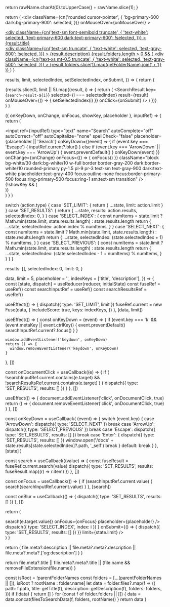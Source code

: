 
  return rawName.charAt(0).toUpperCase() + rawName.slice(1);
}

  return (
    <div
      className={cn('rounded cursor-pointer', {
        'bg-primary-600 dark:bg-primary-900': selected,
      })}
      onMouseOver={onMouseOver}
    >
      <a className="block m-3" href={result.path} onClick={onClick}>
        <div className="flex flex-col gap-0.5">
          <div
            className={cn('text-sm font-semibold truncate', {
              'text-white': selected,
              'text-primary-600 dark:text-primary-600': !selected,
            })}
          >
            {result.title}
          </div>
          <div
            className={cn('text-sm truncate', {
              'text-white': selected,
              'text-gray-800': !selected,
            })}
          >
            {result.description}
          </div>
          {result.folders.length > 0 && (
            <div
              className={cn('text-xs mt-0.5 truncate', {
                'text-white': selected,
                'text-gray-500': !selected,
              })}
            >
              {result.folders.slice(1).map(getFolderName).join(' › ')}
            </div>
          )}
        </div>
      </a>
    </div>
  )
}

  results,
  limit,
  selectedIndex,
  setSelectedIndex,
  onSubmit,
}) => {
  return (
    <div className="flex flex-col p-3 bg-white dark:bg-gray-800 rounded-primary border border-gray-200 dark:border-white/10 antialiased">
      {results.slice(0, limit || 5).map((result, i) => {
        return (
          <SearchResult
            key={`search-result-${i}`}
            selected={i === selectedIndex}
            result={result}
            onMouseOver={() => {
              setSelectedIndex(i)
            }}
            onClick={onSubmit}
          />
        )
      })}
    </div>
  )
}

  ({ onKeyDown, onChange, onFocus, showKey, placeholder }, inputRef) => {
    return (
      <div className="relative antialiased">
        <div className="absolute inset-y-0 left-0 flex items-center pl-3">
          <SearchIcon className="w-4 h-4 text-gray-500 dark:text-white/50" />
        </div>
        <input
          ref={inputRef}
          type="text"
          name="Search"
          autoComplete="off"
          autoCorrect="off"
          autoCapitalize="none"
          spellCheck="false"
          placeholder={placeholder || 'Search'}
          onKeyDown={(event) => {
            if (event.key === 'Escape') {
              inputRef.current?.blur()
            } else if (event.key === 'ArrowDown' || event.key === 'ArrowUp') {
              event.preventDefault()
            }
            onKeyDown(event)
          }}
          onChange={onChange}
          onFocus={() => {
            onFocus()
          }}
          className="block bg-white/30 dark:bg-white/10  w-full border border-gray-200 dark:border-white/10 rounded-primary py-1.5 pl-9 pr-3 text-sm text-gray-900 dark:text-white placeholder:text-gray-400 focus:outline-none focus:border-primary-500 focus:ring-primary-500 focus:ring-1 sm:text-sm transition"
        />
        {!showKey && (
          <div className="absolute inset-y-0 right-0 flex items-center pr-3">
            <Keys plain cmd char="K" />
          </div>
        )}
      </div>
    )
  }
)

  switch (action.type) {
    case 'SET_LIMIT': {
      return { ...state, limit: action.limit }
    }
    case 'SET_RESULTS': {
      return {
        ...state,
        results: action.results,
        selectedIndex: 0,
      }
    }
    case 'SELECT_INDEX': {
      const numItems = state.limit
        ? Math.min(state.limit, state.results.length)
        : state.results.length
      return {
        ...state,
        selectedIndex: action.index % numItems,
      }
    }
    case 'SELECT_NEXT': {
      const numItems = state.limit
        ? Math.min(state.limit, state.results.length)
        : state.results.length
      return {
        ...state,
        selectedIndex: (state.selectedIndex + 1) % numItems,
      }
    }
    case 'SELECT_PREVIOUS': {
      const numItems = state.limit
        ? Math.min(state.limit, state.results.length)
        : state.results.length
      return {
        ...state,
        selectedIndex: (state.selectedIndex - 1 + numItems) % numItems,
      }
    }
  }
}

  results: [],
  selectedIndex: 0,
  limit: 0,
}

  data,
  limit = 5,
  placeholder = '',
  indexKeys = ['title', 'description'],
}) => {
  const [state, dispatch] = useReducer(reducer, initialState)
  const fuseRef = useRef()
  const searchInputRef = useRef()
  const searchResultsRef = useRef()

useEffect(() => {
dispatch({ type: 'SET_LIMIT', limit })
fuseRef.current = new Fuse(data, {
includeScore: true,
keys: indexKeys,
})
}, [data, limit])

useEffect(() => {
const onKeyDown = (event) => {
if (event.key === 'k' && (event.metaKey || event.ctrlKey)) {
event.preventDefault()
searchInputRef.current?.focus()
}
}

    window.addEventListener('keydown', onKeyDown)
    return () => {
      window.removeEventListener('keydown', onKeyDown)
    }

}, [])

const onDocumentClick = useCallback((e) => {
if (
!searchInputRef.current.contains(e.target) &&
!searchResultsRef.current.contains(e.target)
) {
dispatch({ type: 'SET_RESULTS', results: [] })
}
}, [])

useEffect(() => {
document.addEventListener('click', onDocumentClick, true)
return () => {
document.removeEventListener('click', onDocumentClick, true)
}
}, [])

const onKeyDown = useCallback(
(event) => {
switch (event.key) {
case 'ArrowDown':
dispatch({ type: 'SELECT_NEXT' })
break
case 'ArrowUp':
dispatch({ type: 'SELECT_PREVIOUS' })
break
case 'Escape':
dispatch({ type: 'SET_RESULTS', results: [] })
break
case 'Enter': {
dispatch({ type: 'SET_RESULTS', results: [] })
window.open('/docs' + state.results[state.selectedIndex]?.path, '\_self')
break
}
default:
break
}
},
[state]
)

const search = useCallback((value) => {
const fuseResult = fuseRef.current.search(value)
dispatch({ type: 'SET_RESULTS', results: fuseResult.map((r) => r.item) })
}, [])

const onFocus = useCallback(() => {
if (searchInputRef.current.value) {
search(searchInputRef.current.value)
}
}, [search])

const onBlur = useCallback(() => {
dispatch({ type: 'SET_RESULTS', results: [] })
}, [])

return (

<div className="flex flex-col">
<SearchInput
ref={searchInputRef}
onKeyDown={onKeyDown}
onChange={(e) => search(e.target.value)}
onFocus={onFocus}
placeholder={placeholder}
/>
<div
ref={searchResultsRef}
className={cn('relative z-50', {
'opacity-0 pointer-events-none': state.results.length === 0,
})} >
<div className="z-50 sm:absolute left-0 right-[-320px] top-2">
<SearchResults
results={state.results}
selectedIndex={state.selectedIndex}
setSelectedIndex={(i) =>
dispatch({ type: 'SELECT_INDEX', index: i })
}
onSubmit={() => {
dispatch({ type: 'SET_RESULTS', results: [] })
}}
limit={state.limit}
/>
</div>
</div>
</div>
)
}

  return (
    file.meta?.description || file.meta?.meta?.description || file.meta?.meta?.['og:description']
  )
}

  return file.meta?.title || file.meta?.meta?.title || (file.name && removeFileExtension(file.name))
}

  const isRoot = !parentFolderNames
  const folders = [...(parentFolderNames || []), isRoot ? rootName : folder.name]
  let data = folder.files?.map(f => ({
    path: f.path,
    title: getTitle(f),
    description: getDescription(f),
    folders: folders,
  }))
  if (!data) {
    return []
  }
  for (const f of folder.folders || []) {
    data = data.concat(filesToSearchData(f, folders, rootName))
  }
  return data
}
